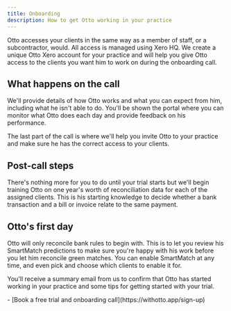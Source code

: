 ```yaml
---
title: Onboarding
description: How to get Otto working in your practice
---
```



Otto accesses your clients in the same way as a member of staff, or a subcontractor, would. All access is managed using Xero HQ. We create a unique Otto Xero account for your practice and will help you give Otto access to the clients you want him to work on during the onboarding call.

## What happens on the call

We'll provide details of how Otto works and what you can expect from him, including what he isn't able to do. You'll be shown the portal where you can monitor what Otto does each day and provide feedback on his performance.

The last part of the call is where we'll help you invite Otto to your practice and make sure he has the correct access to your clients.

## Post-call steps

There's nothing more for you to do until your trial starts but we'll begin training Otto on one year's worth of reconciliation data for each of the assigned clients. This is his starting knowledge to decide whether a bank transaction and a bill or invoice relate to the same payment.

## Otto's first day

Otto will only reconcile bank rules to begin with. This is to let you review his SmartMatch predictions to make sure you're happy with his work before you let him reconcile green matches. You can enable SmartMatch at any time, and even pick and choose which clients to enable it for.

You'll receive a summary email from us to confirm that Otto has started working in your practice and some tips for getting started with your trial.

<Aside type="tip" title="Related pages">
  - [Book a free trial and onboarding call](https://withotto.app/sign-up)
</Aside>
